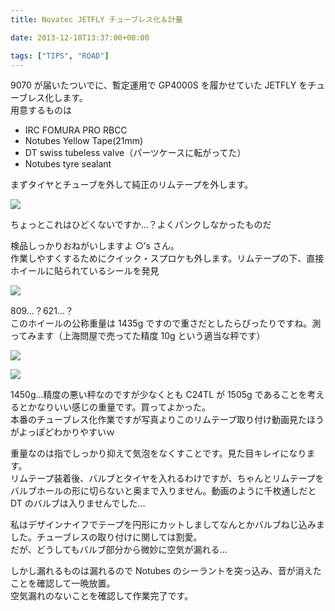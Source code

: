 ---
title: Novatec JETFLY チューブレス化＆計量

date: 2013-12-18T13:37:00+00:00

tags: ["TIPS", "ROAD"]
---

9070 が届いたついでに、暫定運用で GP4000S を履かせていた JETFLY をチューブレス化します。  
用意するものは

- IRC FOMURA PRO RBCC
- Notubes Yellow Tape(21mm)
- DT swiss tubeless valve（パーツケースに転がってた）
- Notubes tyre sealant

まずタイヤとチューブを外して純正のリムテープを外します。

![ ](./DSC_4671.jpg)

ちょっとこれはひどくないですか…？よくパンクしなかったものだ

検品しっかりおねがいしますよ ○&#8217;s さん。  
作業しやすくするためにクイック・スプロケも外します。リムテープの下、直接ホイールに貼られているシールを発見

![ ](./DSC_4673.jpg)

809…？621…？  
このホイールの公称重量は 1435g ですので重さだとしたらぴったりですね。測ってみます（上海問屋で売ってた精度 10g という適当な秤です）

![ ](./DSC_4674.jpg)

![ ](./DSC_4675.jpg)

1450g…精度の悪い秤なのですが少なくとも C24TL が 1505g であることを考えるとかなりいい感じの重量です。買ってよかった。  
本番のチューブレス化作業ですが写真よりこのリムテープ取り付け動画見たほうがよっぽどわかりやすいｗ

重量なのは指でしっかり抑えて気泡をなくすことです。見た目キレイになります。  
リムテープ装着後、バルブとタイヤを入れるわけですが、ちゃんとリムテープをバルブホールの形に切らないと奥まで入りません。動画のように千枚通しだと DT のバルブは入りませんでした…

私はデザインナイフでテープを円形にカットしましてなんとかバルブねじ込みました。チューブレスの取り付けに関しては割愛。  
だが、どうしてもバルブ部分から微妙に空気が漏れる…

しかし漏れるものは漏れるので Notubes のシーラントを突っ込み、音が消えたことを確認して一晩放置。  
空気漏れのないことを確認して作業完了です。

<LinkBox isAmazonLink url="https://www.amazon.co.jp/dp/B0044BG93S/" />
